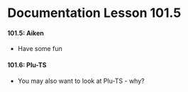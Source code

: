 # Documentation Lesson 101.5

#### 101.5: Aiken
- Have some fun

#### 101.6: Plu-TS
- You may also want to look at Plu-TS - why?


